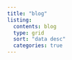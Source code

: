 ```yaml
---
title: "blog"
listing:
  contents: blog
  type: grid
  sort: "data desc"
  categories: true 
---
```


